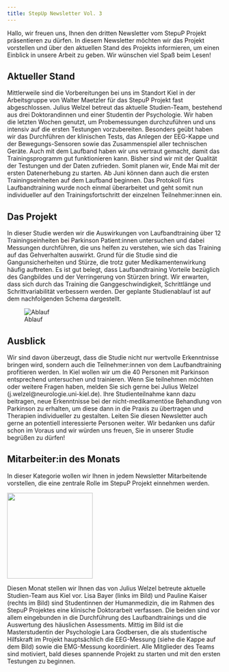 ```yaml
---
title: StepUp Newsletter Vol. 3
---
```



Hallo, wir freuen uns, Ihnen den dritten Newsletter vom StepuP Projekt präsentieren zu dürfen. In diesem Newsletter möchten wir das Projekt vorstellen und über den aktuellen Stand des Projekts informieren, um einen Einblick in unsere Arbeit zu geben. Wir wünschen viel Spaß beim Lesen!

## Aktueller Stand
Mittlerweile sind die Vorbereitungen bei uns im Standort Kiel in der Arbeitsgruppe von Walter Maetzler für das StepuP Projekt fast abgeschlossen. Julius Welzel betreut das aktuelle Studien-Team, bestehend aus drei Doktorandinnen und einer Studentin der Psychologie. Wir haben die letzten Wochen genutzt, um Probemessungen durchzuführen und uns intensiv auf die ersten Testungen vorzubereiten. Besonders geübt haben wir das Durchführen der klinischen Tests, das Anlegen der EEG-Kappe und der Bewegungs-Sensoren sowie das Zusammenspiel aller technischen Geräte. Auch mit dem Laufband haben wir uns vertraut gemacht, damit das Trainingsprogramm gut funktionieren kann. Bisher sind wir mit der Qualität der Testungen und der Daten zufrieden. Somit planen wir, Ende Mai mit der ersten Datenerhebung zu starten. Ab Juni können dann auch die ersten Trainingseinheiten auf dem Laufband beginnen. Das Protokoll fürs Laufbandtraining wurde noch einmal überarbeitet und geht somit nun individueller auf den Trainingsfortschritt der einzelnen Teilnehmer:innen ein.

## Das Projekt
In dieser Studie werden wir die Auswirkungen von Laufbandtraining über 12 Trainingseinheiten bei Parkinson Patient:innen untersuchen und dabei Messungen durchführen, die uns helfen zu verstehen, wie sich das Training auf das Gehverhalten auswirkt. Grund für die Studie sind die Gangunsicherheiten und Stürze, die trotz guter Medikamentenwirkung häufig auftreten. Es ist gut belegt, dass Laufbandtraining Vorteile bezüglich des Gangbildes und der Verringerung von Stürzen bringt. Wir erwarten, dass sich durch das Training die Ganggeschwindigkeit, Schrittlänge und Schrittvariabilität verbessern werden. Der geplante Studienablauf ist auf dem nachfolgenden Schema dargestellt.

![Ablauf](pics/ablauf_2.png)

## Ausblick
Wir sind davon überzeugt, dass die Studie nicht nur wertvolle Erkenntnisse bringen wird, sondern auch die Teilnehmer:innen von dem Laufbandtraining profitieren werden. In Kiel wollen wir um die 40 Personen mit Parkinson entsprechend untersuchen und trainieren. Wenn Sie teilnehmen möchten oder weitere Fragen haben, melden Sie sich gerne bei Julius Welzel (j.welzel@neurologie.uni-kiel.de). Ihre Studienteilnahme kann dazu beitragen, neue Erkenntnisse bei der nicht-medikamentöse Behandlung von Parkinson zu erhalten, um diese dann in die Praxis zu übertragen und Therapien individueller zu gestalten. Leiten Sie diesen Newsletter auch gerne an potentiell interessierte Personen weiter. Wir bedanken uns dafür schon im Voraus und wir würden uns freuen, Sie in unserer Studie begrüßen zu dürfen!

## Mitarbeiter:in des Monats
In dieser Kategorie wollen wir Ihnen in jedem Newsletter Mitarbeitende vorstellen, die eine zentrale Rolle im StepuP Projekt einnehmen werden. 

![](pics/team.jpg){fig-align="center" height=200}

Diesen Monat stellen wir Ihnen das von Julius Welzel betreute aktuelle Studien-Team aus Kiel vor. Lisa Bayer (links im Bild) und Pauline Kaiser (rechts im Bild) sind Studentinnen der Humanmedizin, die im Rahmen des StepuP Projektes eine klinische Doktorarbeit verfassen. Die beiden sind vor allem eingebunden in die Durchführung des Laufbandtrainings und die Auswertung des häuslichen Assessments. Mittig im Bild ist die Masterstudentin der Psychologie Lara Godbersen, die als studentische Hilfskraft im Projekt hauptsächlich die EEG-Messung (siehe die Kappe auf dem Bild) sowie die EMG-Messung koordiniert. Alle Mitglieder des Teams sind motiviert, bald dieses spannende Projekt zu starten und mit den ersten Testungen zu beginnen.
